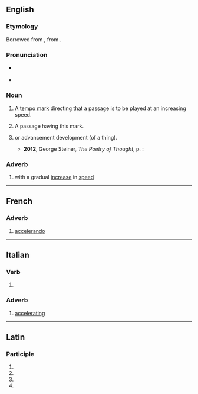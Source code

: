 ==English==

===Etymology===
Borrowed from {{bor|en|it|accelerando}}, from {{etyl|la|en}} {{m|la|accelero}}.

===Pronunciation===
* {{a|US}} {{IPA|/ɑ.ˌtʃɛl.ə.ˈɹɑn.do/|lang=en}}
* {{a|UK}} {{IPA|/æksɛləˈɹændəʊ/|lang=en}}

===Noun===
{{en-noun}}

# {{lb|en|music}} A [[tempo mark]] directing that a passage is to be played at an increasing speed.
# {{lb|en|music}} A passage having this mark.
# {{lb|en|by extension}} {{l|en|accelerate|Accelerating}} or {{l|en|exponential}} advancement {{n-g|or}} development (of a thing).
#* '''2012''', George Steiner, ''The Poetry of Thought'', p. {{gbooks|hNRJ_x_xgVEC|195|pgT=195|accelerando}}:
#*: {{quote|en|The '''accelerando''' of the sciences and of technology, their mathematization have beggared both the reach and the veracity of natural language.}}

===Adverb===
{{en-adv|-}}

# {{lb|en|music}} with a gradual [[increase]] in [[speed]]

----

==French==

===Adverb===
{{fr-adv}}

# [[#English|accelerando]]

----

==Italian==

===Verb===
{{head|it|gerund}}

# {{inflection of|accelerare||gerund|lang=it}}

===Adverb===
{{it-adv}}

# [[accelerating]]

----

==Latin==

===Participle===
{{la-part-form|accelerandō}}

# {{inflection of|accelerandus||dat|m|s|lang=la}}
# {{inflection of|accelerandus||dat|n|s|lang=la}}
# {{inflection of|accelerandus||abl|m|s|lang=la}}
# {{inflection of|accelerandus||abl|n|s|lang=la}}